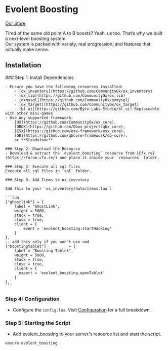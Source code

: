 
# Evolent Boosting

<div
  style={{ display: "flex", gap: "10px", margin: "20px 0", flexWrap: "wrap" }}
>
  <a
    href="https://evolent.dev"
    target="_blank"
    style={{
      padding: "5px 10px",
      border: "2px solid #AFC1FF",
      color: "#AFC1FF",
      borderRadius: "5px",
      textDecoration: "none",
      background: "none",
    }}
  >
    Our Store
  </a>
</div>

Tired of the same old point A to B boosts? Yeah, us too. That’s why we built a next-level boosting system.  
Our system is packed with variety, real progression, and features that actually make sense.

## Installation

<Steps>
    ### Step 1: Install Dependencies

    - Ensure you have the following resources installed:
        - [ox_inventory](https://github.com/CommunityOx/ox_inventory)
        - [ox_lib](https://github.com/CommunityOx/ox_lib)
        - [oxmysql](https://github.com/CommunityOx/oxmysql)
        - [ox_target](https://github.com/CommunityOx/ox_target)
        - [bl_ui](https://github.com/Byte-Labs-Studio/bl_ui) Replaceable with other mini-games
    - Use any supported framework:
        [OX](https://github.com/CommunityOx/ox_core),
        [QBOX](https://github.com/Qbox-project/qbx_core),
        [ESX](https://github.com/esx-framework/esx_core),
        [QB](https://github.com/qbcore-framework/qb-core),
        or **Standalone**

    ### Step 2: Download the Resource
    - Download & extract the `evolent_boosting` resource from [Cfx.re](https://forum.cfx.re/) and place it inside your `resources` folder.

    ### Step 3: Execute all sql files
    Execute all sql files in `sql` folder.

    ### Step 3: Add Items to ox_inventory

    Add this to your `ox_inventory/data/items.lua`:

    ```lua
    ["ghostlink"] = {
        label = "GhostLink",
        weight = 5000,
        stack = true,
        close = true,
        client = {
            event = 'evolent_boosting:startHacking'
        }
    },
    -- add this only if you won't use cmd
    ["boostingtablet"]          = {
        label = "Boosting Tablet",
        weight = 5000,
        stack = true,
        close = true,
        client = {
          export = 'evolent_boosting.openTablet'
        }
    },
    ```

### Step 4: Configuration

- Configure the `config.lua`. Visit [Configuration](/boosting/Config) for a full breakdown.

### Step 5: Starting the Script

- Add evolent_boosting to your server's resource list and start the script.

```bash
ensure evolent_boosting
```

</Steps>

